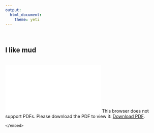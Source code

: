 ```yaml
---
output: 
  html_document:
    theme: yeti
---
```

<br>

## I like mud

<br>
<object data="./pictures/JWeidenfeld_CV_nophone.pdf" type="application/pdf" width="800px" height="800px">
    <embed src="./pictures/JWeidenfeldCV2020.pdf">
        This browser does not support PDFs. Please download the PDF to view it: <a href="/pictures/JWeidenfeldCV2020.pdf">Download PDF</a>.</p>
    </embed>
</object>

